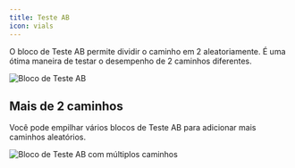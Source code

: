 ```yaml
---
title: Teste AB
icon: vials
---
```


O bloco de Teste AB permite dividir o caminho em 2 aleatoriamente. É uma ótima maneira de testar o desempenho de 2 caminhos diferentes.

<Frame>
  <img src="/images/blocks/logic/abTest.png" alt="Bloco de Teste AB" />
</Frame>

## Mais de 2 caminhos

Você pode empilhar vários blocos de Teste AB para adicionar mais caminhos aleatórios.

<Frame>
  <img
    src="/images/blocks/logic/abTestMulti.png"
    alt="Bloco de Teste AB com múltiplos caminhos"
  />
</Frame>
